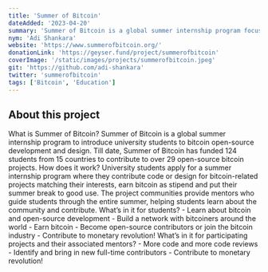 ```yaml
---
title: 'Summer of Bitcoin'
dateAdded: '2023-04-20'
summary: 'Summer of Bitcoin is a global summer internship program focused on introducing university students to bitcoin open-source development and design. Till date, Summer of Bitcoin has funded 124 students from 15 countries to contribute to over 29 open-source bitcoin projects.'
nym: 'Adi Shankara'
website: 'https://www.summerofbitcoin.org/'
donationLink: 'https://geyser.fund/project/summerofbitcoin'
coverImage: '/static/images/projects/summerofbitcoin.jpeg'
git: 'https://github.com/adi-shankara'
twitter: 'summerofbitcoin'
tags: ['Bitcoin', 'Education']
---
```


## About this project

What is Summer of Bitcoin? Summer of Bitcoin is a global summer internship program to introduce university students to bitcoin open-source development and design. Till date, Summer of Bitcoin has funded 124 students from 15 countries to contribute to over 29 open-source bitcoin projects. How does it work? University students apply for a summer internship program where they contribute code or design for bitcoin-related projects matching their interests, earn bitcoin as stipend and put their summer break to good use. The project communities provide mentors who guide students through the entire summer, helping students learn about the community and contribute. What’s in it for students? - Learn about bitcoin and open-source development - Build a network with bitcoiners around the world - Earn bitcoin - Become open-source contributors or join the bitcoin industry - Contribute to monetary revolution! What’s in it for participating projects and their associated mentors? - More code and more code reviews - Identify and bring in new full-time contributors - Contribute to monetary revolution!